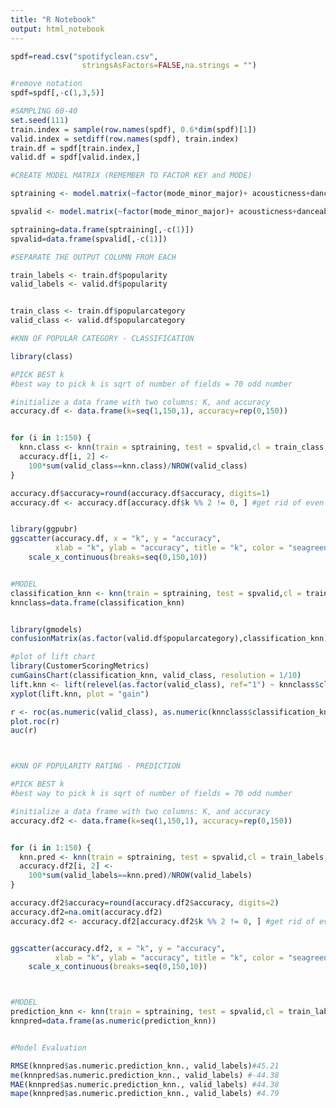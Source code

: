 ---
title: "R Notebook"
output: html_notebook
---

```{r}
spdf=read.csv("spotifyclean.csv",
                stringsAsFactors=FALSE,na.strings = "")

#remove notation
spdf=spdf[,-c(1,3,5)]


```


```{r}
#SAMPLING 60-40
set.seed(111)
train.index = sample(row.names(spdf), 0.6*dim(spdf)[1])
valid.index = setdiff(row.names(spdf), train.index)
train.df = spdf[train.index,]
valid.df = spdf[valid.index,]

```



```{r}
#CREATE MODEL MATRIX (REMEMBER TO FACTOR KEY and MODE)

sptraining <- model.matrix(~factor(mode_minor_major)+ acousticness+danceability+ duration_minutes+liveness+ loudness_decibels+ speechiness+ tempo_bpm+ valence,data=train.df)

spvalid <- model.matrix(~factor(mode_minor_major)+ acousticness+danceability+ duration_minutes+ liveness+ loudness_decibels+ speechiness+ tempo_bpm+ valence,data=valid.df)

sptraining=data.frame(sptraining[,-c(1)])
spvalid=data.frame(spvalid[,-c(1)])


```


```{r}
#SEPARATE THE OUTPUT COLUMN FROM EACH

train_labels <- train.df$popularity
valid_labels <- valid.df$popularity


train_class <- train.df$popularcategory
valid_class <- valid.df$popularcategory

```


```{r}
#KNN OF POPULAR CATEGORY - CLASSIFICATION

library(class)

#PICK BEST k
#best way to pick k is sqrt of number of fields = 70 odd number

#initialize a data frame with two columns: K, and accuracy
accuracy.df <- data.frame(k=seq(1,150,1), accuracy=rep(0,150))


for (i in 1:150) {
  knn.class <- knn(train = sptraining, test = spvalid,cl = train_class, k=i)
  accuracy.df[i, 2] <-
    100*sum(valid_class==knn.class)/NROW(valid_class)
}

accuracy.df$accuracy=round(accuracy.df$accuracy, digits=1)
accuracy.df <- accuracy.df[accuracy.df$k %% 2 != 0, ] #get rid of even k values


library(ggpubr)
ggscatter(accuracy.df, x = "k", y = "accuracy",
          xlab = "k", ylab = "accuracy", title = "k", color = "seagreen")+
    scale_x_continuous(breaks=seq(0,150,10))


#MODEL
classification_knn <- knn(train = sptraining, test = spvalid,cl = train_class, k=119)
knnclass=data.frame(classification_knn)


library(gmodels)
confusionMatrix(as.factor(valid.df$popularcategory),classification_knn)

#plot of lift chart
library(CustomerScoringMetrics)
cumGainsChart(classification_knn, valid_class, resolution = 1/10)
lift.knn <- lift(relevel(as.factor(valid_class), ref="1") ~ knnclass$classification_knn)
xyplot(lift.knn, plot = "gain")

r <- roc(as.numeric(valid_class), as.numeric(knnclass$classification_knn))
plot.roc(r)
auc(r)




```


```{r}
#KNN OF POPULARITY RATING - PREDICTION

#PICK BEST k
#best way to pick k is sqrt of number of fields = 70 odd number

#initialize a data frame with two columns: K, and accuracy
accuracy.df2 <- data.frame(k=seq(1,150,1), accuracy=rep(0,150))


for (i in 1:150) {
  knn.pred <- knn(train = sptraining, test = spvalid,cl = train_labels, k=i)
  accuracy.df2[i, 2] <-
    100*sum(valid_labels==knn.pred)/NROW(valid_labels)
}

accuracy.df2$accuracy=round(accuracy.df2$accuracy, digits=2)
accuracy.df2=na.omit(accuracy.df2)
accuracy.df2 <- accuracy.df2[accuracy.df2$k %% 2 != 0, ] #get rid of even k values


ggscatter(accuracy.df2, x = "k", y = "accuracy",
          xlab = "k", ylab = "accuracy", title = "k", color = "seagreen")+
    scale_x_continuous(breaks=seq(0,150,10))



#MODEL
prediction_knn <- knn(train = sptraining, test = spvalid,cl = train_labels, k=61)
knnpred=data.frame(as.numeric(prediction_knn))


#Model Evaluation

RMSE(knnpred$as.numeric.prediction_knn., valid_labels)#45.21
me(knnpred$as.numeric.prediction_knn., valid_labels) #-44.38
MAE(knnpred$as.numeric.prediction_knn., valid_labels) #44.38
mape(knnpred$as.numeric.prediction_knn., valid_labels) #4.79





```

